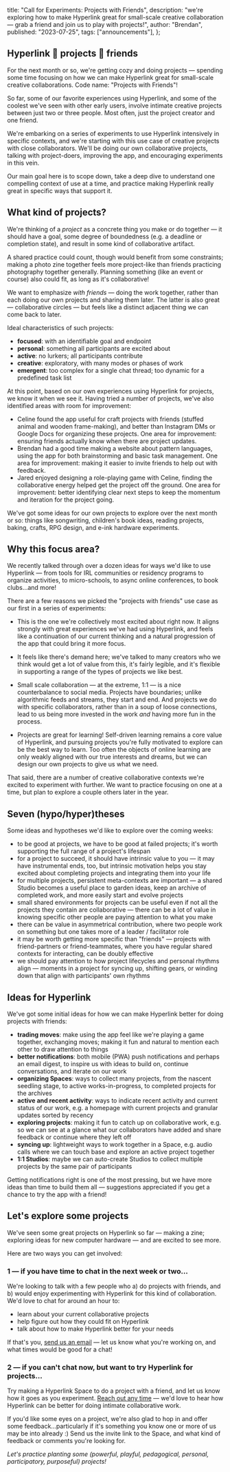   title: "Call for Experiments: Projects with Friends",
  description:
    "we're exploring how to make Hyperlink great for small-scale creative collaboration — grab a friend and join us to play with projects!",
  author: "Brendan",
  published: "2023-07-25",
  tags: ["announcements"],
};

## Hyperlink 🤝 projects 🤝 friends

For the next month or so, we're getting cozy and doing projects — spending some time focusing on how we can make Hyperlink great for small-scale creative collaborations. Code name: "Projects with Friends"!

So far, some of our favorite experiences using Hyperlink, and some of the coolest we've seen with other early users, involve intimate creative projects between just two or three people. Most often, just the project creator and one friend.

We're embarking on a series of experiments to use Hyperlink intensively in specific contexts, and we're starting with this use case of creative projects with close collaborators. We'll be doing our own collaborative projects, talking with project-doers, improving the app, and encouraging experiments in this vein.

Our main goal here is to scope down, take a deep dive to understand one compelling context of use at a time, and practice making Hyperlink really great in specific ways that support it.

## What kind of projects?

We're thinking of a _project_ as a concrete thing you make or do together — it should have a goal, some degree of boundedness (e.g. a deadline or completion state), and result in some kind of collaborative artifact.

A shared practice could count, though would benefit from some constraints; making a photo zine together feels more project-like than friends practicing photography together generally. Planning something (like an event or course) also could fit, as long as it's collaborative!

We want to emphasize _with friends_ — doing the work together, rather than each doing our own projects and sharing them later. The latter is also great — collaborative circles — but feels like a distinct adjacent thing we can come back to later.

Ideal characteristics of such projects:

- **focused**: with an identifiable goal and endpoint
- **personal**: something all participants are excited about
- **active**: no lurkers; all participants contribute
- **creative**: exploratory, with many modes or phases of work
- **emergent**: too complex for a single chat thread; too dynamic for a predefined task list

At this point, based on our own experiences using Hyperlink for projects, we know it when we see it. Having tried a number of projects, we've also identified areas with room for improvement:

- Celine found the app useful for craft projects with friends (stuffed animal and wooden frame-making), and better than Instagram DMs or Google Docs for organizing these projects. One area for improvement: ensuring friends actually know when there are project updates.
- Brendan had a good time making a website about pattern languages, using the app for both brainstorming and basic task management. One area for improvement: making it easier to invite friends to help out with feedback.
- Jared enjoyed designing a role-playing game with Celine, finding the collaborative energy helped get the project off the ground. One area for improvement: better identifying clear next steps to keep the momentum and iteration for the project going.

We've got some ideas for our own projects to explore over the next month or so: things like songwriting, children's book ideas, reading projects, baking, crafts, RPG design, and e-ink hardware experiments.

## Why this focus area?

We recently talked through over a dozen ideas for ways we'd like to use Hyperlink — from tools for IRL communities or residency programs to organize activities, to micro-schools, to async online conferences, to book clubs…and more!

There are a few reasons we picked the "projects with friends" use case as our first in a series of experiments:

- This is the one we're collectively most excited about right now. It aligns strongly with great experiences we've had using Hyperlink, and feels like a continuation of our current thinking and a natural progression of the app that could bring it more focus.

- It feels like there's demand here; we've talked to many creators who we think would get a lot of value from this, it's fairly legible, and it's flexible in supporting a range of the types of projects we like best.

- Small scale collaboration — at the extreme, 1:1 — is a nice counterbalance to social media. Projects have boundaries; unlike algorithmic feeds and streams, they start and end. And projects we do with specific collaborators, rather than in a soup of loose connections, lead to us being more invested in the work _and_ having more fun in the process.

- Projects are great for learning! Self-driven learning remains a core value of Hyperlink, and pursuing projects you're fully motivated to explore can be the best way to learn. Too often the objects of online learning are only weakly aligned with our true interests and dreams, but we can design our own projects to give us what we need.

That said, there are a number of creative collaborative contexts we're excited to experiment with further. We want to practice focusing on one at a time, but plan to explore a couple others later in the year.

## Seven (hypo/hyper)theses

Some ideas and hypotheses we'd like to explore over the coming weeks:

- to be good at projects, we have to be good at failed projects; it's worth supporting the full range of a project's lifespan
- for a project to succeed, it should have intrinsic value to you — it may have instrumental ends, too, but intrinsic motivation helps you stay excited about completing projects and integrating them into your life
- for multiple projects, persistent meta-contexts are important — a shared Studio becomes a useful place to garden ideas, keep an archive of completed work, and more easily start and evolve projects
- small shared environments for projects can be useful even if not all the projects they contain are collaborative — there can be a lot of value in knowing specific other people are paying attention to what you make
- there can be value in asymmetrical contribution, where two people work on something but one takes more of a leader / facilitator role
- it may be worth getting more specific than "friends" — projects with friend-partners or friend-teammates, where you have regular shared contexts for interacting, can be doubly effective
- we should pay attention to how project lifecycles and personal rhythms align — moments in a project for syncing up, shifting gears, or winding down that align with participants' own rhythms

## Ideas for Hyperlink

We've got some initial ideas for how we can make Hyperlink better for doing projects with friends:

- **trading moves**: make using the app feel like we're playing a game together, exchanging moves; making it fun and natural to mention each other to draw attention to things
- **better notifications**: both mobile (PWA) push notifications and perhaps an email digest, to inspire us with ideas to build on, continue conversations, and iterate on our work
- **organizing Spaces**: ways to collect many projects, from the nascent seedling stage, to active works-in-progress, to completed projects for the archives
- **active and recent activity**: ways to indicate recent activity and current status of our work, e.g. a homepage with current projects and granular updates sorted by recency
- **exploring projects**: making it fun to catch up on collaborative work, e.g. so we can see at a glance what our collaborators have added and share feedback or continue where they left off
- **syncing up**: lightweight ways to work together in a Space, e.g. audio calls where we can touch base and explore an active project together
- **1:1 Studios**: maybe we can auto-create Studios to collect multiple projects by the same pair of participants

Getting notifications right is one of the most pressing, but we have more ideas than time to build them all — suggestions appreciated if you get a chance to try the app with a friend!

## Let's explore some projects

We've seen some great projects on Hyperlink so far — making a zine; exploring ideas for new computer hardware — and are excited to see more.

Here are two ways you can get involved:

### 1 — if you have time to chat in the next week or two…

We're looking to talk with a few people who a) do projects with friends, and b) would enjoy experimenting with Hyperlink for this kind of collaboration. We'd love to chat for around an hour to:

- learn about your current collaborative projects
- help figure out how they could fit on Hyperlink
- talk about how to make Hyperlink better for your needs

If that's you, [send us an email](mailto:contact@hyperlink.academy) — let us know what you're working on, and what times would be good for a chat!

### 2 — if you can't chat now, but want to try Hyperlink for projects…

Try making a Hyperlink Space to do a project with a friend, and let us know how it goes as you experiment. [Reach out any time](mailto:contact@hyperlink.academy) — we'd love to hear how Hyperlink can be better for doing intimate collaborative work.

If you'd like some eyes on a project, we're also glad to hop in and offer some feedback…particularly if it's something you know one or more of us may be into already :) Send us the invite link to the Space, and what kind of feedback or comments you're looking for.

_Let's practice planting some (powerful, playful, pedagogical, personal, participatory, purposeful) projects!_
